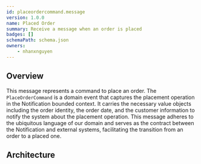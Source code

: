 ```yaml
---
id: placeordercommand.message
version: 1.0.0
name: Placed Order
summary: Receive a message when an order is placed
badges: []
schemaPath: schema.json
owners:
    - nhanxnguyen
---
```


## Overview

This message represents a command to place an order. The `PlaceOrderCommand` is a domain event that captures the placement operation in the Notification bounded context. It carries the necessary value objects including the order identity, the order date, and the customer information to notify the system about the placement operation. This message adheres to the ubiquitous language of our domain and serves as the contract between the Notification and external systems, facilitating the transition from an order to a placed one.

## Architecture

<NodeGraph />
